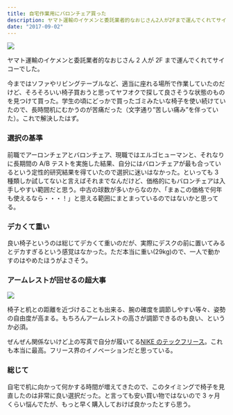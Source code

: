 ```yaml
---
title: 自宅作業用にバロンチェア買った
description: ヤマト運輸のイケメンと委託業者的なおじさん2人が2Fまで運んでくれてサイコーでした。
date: "2017-09-02"
---
```


![](1.jpg)

ヤマト運輸のイケメンと委託業者的なおじさん 2 人が 2F まで運んでくれてサイコーでした。

今まではソファやリビングテーブルなど、適当に座れる場所で作業していたのだけど、そろそろいい椅子買おうと思ってヤフオクで探して良さそうな状態のものを見つけて買った。学生の頃にどっかで買ったゴミみたいな椅子を使い続けていたので、長時間机にむかうのが苦痛だった（文字通り”苦しい痛み”を伴っていた）。これで解決したはず。

### 選択の基準

前職でアーロンチェアとバロンチェア、現職ではエルゴヒューマンと、それなりに長期間の A/B テストを実施した結果、自分にはバロンチェアが最も合っているという定性的研究結果を得ていたので選択に迷いはなかった。といっても 3 種類しか試してないと言えばそれまでなんだけど、価格的にもバロンチェアは入手しやすい範囲だと思う。中古の球数が多いからなのか、「まぁこの価格で何年も使えるなら・・・！」と思える範囲にまとまっているのではないかと思ってる。

### デカくて重い

良い椅子というのは総じてデカくて重いのだが、実際にデスクの前に置いてみるとデカすぎるという感覚はなかった。ただ本当に重い(29kg)ので、一人で動かすのはやめたほうがよさそう。

### アームレストが回せるの超大事

![](2.jpg)

椅子と机との距離を近づけることも出来る、腕の確度を調節しやすい等々、姿勢の自由度が高まる。もちろんアームレストの高さが調節できるのも良い、というか必須。

ぜんぜん関係ないけど上の写真で自分が履いてる[NIKE のテックフリース](https://store.nike.com/jp/ja_jp/pw/%E3%83%86%E3%83%83%E3%82%AF%E3%83%91%E3%83%83%E3%82%AF/o6k)。これも本当に最高。フリース界のイノベーションだと思っている。

### 総じて

自宅で机に向かって何かする時間が増えてきたので、このタイミングで椅子を見直したのは非常に良い選択だった。と言っても安い買い物ではないので 3 ヶ月くらい悩んでたが、もっと早く購入しておけば良かったとすら思う。
